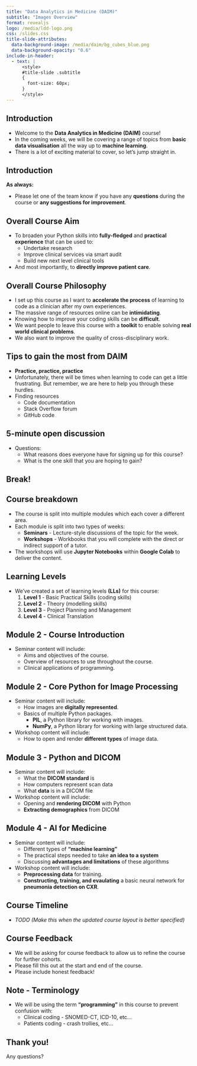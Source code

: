 ```yaml
---
title: "Data Analytics in Medicine (DAIM)"
subtitle: "Images Overview"
format: revealjs
logo: /media/ldd-logo.png
css: /slides.css
title-slide-attributes: 
  data-background-image: /media/daim/bg_cubes_blue.png
  data-background-opacity: "0.6"
include-in-header:
  - text: |
      <style>
      #title-slide .subtitle
      {
        font-size: 60px;
      }
      </style>
---
```


## Introduction {background-image="/media/daim/bg_cubes_blue_right.png" background-opacity="0.6"}

* Welcome to the **Data Analytics in Medicine (DAIM)** course!
* In the coming weeks, we will be covering a range of topics from **basic data visualisation** all the way up to **machine learning**.
* There is a lot of exciting material to cover, so let's jump straight in.

## Introduction {background-image="/media/daim/bg_cubes_blue_right.png" background-opacity="0.6"}

**As always:**

* Please let one of the team know if you have any **questions** during the course or **any suggestions for improvement**.

## Overall Course Aim {background-image="/media/daim/bg_cubes_blue_right.png" background-opacity="0.6"}

* To broaden your Python skills into **fully-fledged** and **practical experience** that can be used to:
  * Undertake research
  * Improve clinical services via smart audit
  * Build new next level clinical tools
* And most importantly, to **directly improve patient care**.

## Overall Course Philosophy {background-image="/media/daim/bg_cubes_blue_right.png" background-opacity="0.6"}

* I set up this course as I want to **accelerate the process** of learning to code as a clinician after my own experiences.
* The massive range of resources online can be **intimidating**.
* Knowing how to improve your coding skills can be **difficult**.
* We want people to leave this course with a **toolkit** to enable solving **real world clinical problems**.
* We also want to improve the quality of cross-disciplinary work.

## Tips to gain the most from DAIM {background-image="/media/daim/bg_cubes_blue_right.png" background-opacity="0.6"}

* **Practice, practice, practice**
* Unfortunately, there will be times when learning to code can get a little frustrating. But remember, we are here to help you through these hurdles. 
* Finding resources
  * Code documentation
  * Stack Overflow forum
  * GitHub code

## 5-minute open discussion {background-image="/media/daim/question1.png" background-opacity="0.4"}

* Questions:
  * What reasons does everyone have for signing up for this course?
  * What is the one skill that you are hoping to gain?

<!-- TODO: I feel this is much too early for a break, you are only 10 mins into your talk -->
## Break! {background-image="/media/daim/coffee1.png" background-opacity="0.6" text-align=center}

<!--
```python
def break_time(tired):
    if tired:
        return "Coffee!"
    else:
        return "We'll get going in 5 mins..."

print(break_time(tired=True))
```
-->

## Course breakdown {background-image="/media/daim/bg_cubes_red_right.png" background-opacity="0.6"}

* The course is split into multiple modules which each cover a different area.
* Each module is split into two types of weeks:
  * **Seminars** - Lecture-style discussions of the topic for the week.
  * **Workshops** - Workbooks that you will complete with the direct or indirect support of a tutor.
* The workshops will use **Jupyter Notebooks** within **Google Colab** to deliver the content. 

## Learning Levels {background-image="/media/daim/bg_cubes_red_right.png" background-opacity="0.6"}

* We've created a set of learning levels **(LLs)** for this course:
  1. **Level 1** - Basic Practical Skills (coding skills)
  2. **Level 2** - Theory (modelling skills)
  3. **Level 3** - Project Planning and Management
  4. **Level 4** - Clinical Translation

## Module 2 - Course Introduction {background-image="/media/daim/bg_cubes_red_right.png" background-opacity="0.6"}

* Seminar content will include:
  * Aims and objectives of the course.
  * Overview of resources to use throughout the course.
  * Clinical applications of programming.

## Module 2 - Core Python for Image Processing {background-image="/media/daim/bg_cubes_red_right.png" background-opacity="0.6"}

* Seminar content will include:
  * How images are **digitally represented**.
  * Basics of multiple Python packages.
    * **PIL**, a Python library for working with images.
    * **NumPy**, a  Python library for working with large structured data.
* Workshop content will include:
  * How to open and render **different types** of image data.
  
## Module 3 - Python and DICOM {background-image="/media/daim/bg_cubes_red_right.png" background-opacity="0.6"}

* Seminar content will include:
  * What the **DICOM standard** is
  * How computers represent scan data
  * What **data** is in a DICOM file
* Workshop content will include:
  * Opening and **rendering DICOM** with Python
  * **Extracting demographics** from DICOM

## Module 4 - AI for Medicine {background-image="/media/daim/bg_cubes_red_right.png" background-opacity="0.6"}

* Seminar content will include:
  * Different types of **"machine learning"**
  * The practical steps needed to take **an idea to a system**
  * Discussing **advantages and limitations** of these algorithms
* Workshop content will include:
  * **Preprocessing data** for training.
  * **Constructing, training, and evaulating** a basic neural network for **pneumonia detection on CXR**.

## Course Timeline

* *TODO (Make this when the updated course layout is better specified)*

## Course Feedback {background-image="/media/daim/bg_cubes_green_right.png" background-opacity="0.6"}

* We will be asking for course feedback to allow us to refine the course for further cohorts.
* Please fill this out at the start and end of the course.
* Please include honest feedback!

## Note - Terminology {background-image="/media/daim/bg_cubes_green_right.png" background-opacity="0.6"}

* We will be using the term **"programming"** in this course to prevent confusion with:
  * Clinical coding - SNOMED-CT, ICD-10, etc...
  * Patients coding - crash trollies, etc...

## Thank you! {background-image="/media/daim/bg_cubes_green_right.png" background-opacity="0.6"}

Any questions?

